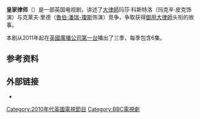{{Expand English|Silk (TV series)|tpercent=10}}

'''皇家律师'''（{{lang-en|Silk}}）是一部英国电视剧，讲述了[[大律師|大律師]]玛莎·科斯特洛（玛克辛·皮克饰演）与克莱夫·里德（[[魯伯·潘瑞-瓊斯|魯伯·潘瑞-瓊斯]]饰演）竞争，争取获得[[御用大律師|御用大律師]]头衔的故事。

本剧从2011年起在[[英國廣播公司第一台|英國廣播公司第一台]]播出了三季，每季包含6集。

==参考资料==
<references/>
==外部链接==
*{{BBC programme|b00z05rn|皇家律师}}
[[Category:2010年代英國電視節目|Category:2010年代英國電視節目]]
[[Category:BBC電視劇|Category:BBC電視劇]]